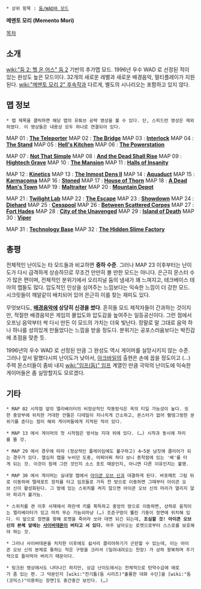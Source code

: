  * 상위 항목 : [[둠/WAD와 모드]]

'''메멘토 모리 (Memento Mori)'''

[[목차]]

== 소개 ==

[[wiki:"둠 2: 헬 온 어스" 둠 2]] 기반의 추가맵 모드. 1996년 우수 WAD 로 선정된 적이 있는 완성도 높은 모드이다. 32개의 새로운 레벨과 새로운 배경음악, 멀티플레이가 지원된다. [[wiki:"메멘토 모리 2" 후속작]]과 다르게, 별도의 시나리오는 포함하고 있지 않다.

== 맵 정보 ==

 * 맵 제목을 클릭하면 해당 맵의 유튜브 공략 영상을 볼 수 있다. 단, 스피드런 영상은 제외하였다. 이 영상들은 내용상 모두 하나로 연결되어 있다.

MAP 01 : '''[http://youtu.be/VYtSR3V4qAQ/ The Teleporter]'''
MAP 02 : '''[http://youtu.be/AXJhlsV1-nI/ The Bridge]'''
MAP 03 : '''[http://youtu.be/3aEw2Rzi6Mo/ Interlock]'''
MAP 04 : '''[http://youtu.be/tPiG98usc4k/ The Stand]'''
MAP 05 : '''[http://youtu.be/NRGdOsrnSRY/ Hell's Kitchen]'''
MAP 06 : '''[http://youtu.be/Yl3ZlzcGxSM/ The Powerstation]'''

MAP 07 : '''[http://youtu.be/RPz-zQa37S4/ Not That Simple]'''
MAP 08 : '''[http://youtu.be/ShKx9lydmx8/ And the Dead Shall Rise]'''
MAP 09 : '''[http://youtu.be/3NqaqCvpGec/ Hightech Grave]'''
MAP 10 : '''[http://youtu.be/xJ4ex4UMVHk/ The Mansion]'''
MAP 11 : '''[http://youtu.be/EaZi1NqTcVw/ Halls of Insanity]'''

MAP 12 : '''[http://youtu.be/pZKFXq0QaYQ/ Kinetics]'''
MAP 13 : '''[http://youtu.be/ihfOcqYekFs/ The Inmost Dens II]'''
MAP 14 : '''[http://youtu.be/Xb1EB1IoMBM/ Aquaduct]'''
MAP 15 : '''[http://youtu.be/OUiFQN9RSAQ/ Karmacoma]'''
MAP 16 : '''[http://youtu.be/9Em-Bk-SEzM/ Stoned]'''
MAP 17 : '''[http://youtu.be/0eNvjuzsCMA/ House of Thorn]'''
MAP 18 : '''[http://youtu.be/KKTx44XbfFk/ A Dead Man's Town]'''
MAP 19 : '''[http://youtu.be/dbCYZH6WMs8/ Maltraiter]'''
MAP 20 : '''[http://youtu.be/Q63JoyJI7uM/ Mountain Depot]'''

MAP 21 : '''[http://youtu.be/CmjCAaXr56M/ Twilight Lab]'''
MAP 22 : '''[http://youtu.be/NS-tC6e2cjQ/ The Escape]'''
MAP 23 : '''[http://youtu.be/LSHBvKKZmu0/ Showdown]'''
MAP 24 : '''[http://youtu.be/76z_sN8xyao/ Diehard]'''
MAP 25 : '''[http://youtu.be/9nya0M9v9us/ Cesspool]'''
MAP 26 : '''[http://youtu.be/cx5PFxW22DA/ Between Scattered Corpes]'''
MAP 27 : '''[http://youtu.be/msGfaxU8Aq4/ Fort Hades]'''
MAP 28 : '''[http://youtu.be/3XTYvWR3Qto/ City of the Unavenged]'''
MAP 29 : '''[http://youtu.be/qtVWjiouywA/ Island of Death]'''
MAP 30 : '''[http://youtu.be/X-w6rJr1txg/ Viper]'''

MAP 31 : '''[http://youtu.be/aScTpRrX3OM/ Technology Base]'''
MAP 32 : '''[http://youtu.be/Oly8NyOu4vo/ The Hidden Slime Factory]'''

== 총평 ==

전체적인 난이도는 타 모드들과 비교하면 '''중하 수준'''. 그러나 MAP 23 이후부터는 난이도가 다시 급격하게 상승하므로 무조건 만만히 볼 만한 모드는 아니다. 은근히 몬스터 수가 많은 편이며, 전체적인 분위기에서 오리지널 둠의 냄새가 꽤 느껴지고, 테크베이스 테마의 맵들도 많다. 압도적인 인상을 심어주는 느낌보다는 익숙한 느낌이 더 강한 모드. 시크릿들이 깨알같이 배치되어 있어 은근히 이를 찾는 재미도 있다.

무엇보다도, '''[[배경음악]]에 상당히 신경을 썼다'''. 흔히들 모드 제작자들이 간과하는 것이지만, 적절한 배경음악은 게임의 몰입도와 압도감을 높여주는 일등공신이다. 그런 점에서 오프닝 음악부터 싹 다시 만든 이 모드의 가치는 더욱 빛난다. 정말로 말 그대로 음악 하나 하나를 성의있게 만들었다는 느낌을 받을 정도다. 분위기는 공포스러움보다는 박진감에 초점을 맞춘 듯.

1996년의 우수 WAD 로 선정된 만큼 그 완성도 역시 게이머를 실망시키지 않는 수준. 그러나 앞서 말했다시피 난이도가 낮아서, [[아크바일]]의 출현은 손에 꼽을 정도이고 (…) 주력 몬스터들이 좀비 내지 [[wiki:"임프(둠)" 임프]] 계열인 만큼 극악의 난이도에 익숙한 게이머들은 좀 실망할지도 모르겠다.

== 기타 ==

 * MAP 02 시작점 앞의 엘리베이터의 비정상적인 작동방식은 옥의 티일 가능성이 높다. 또한 중앙부에 위치한 거대한 안뜰은 디테일이 지나치게 간소하고, 몬스터가 없어 휑뎅그렁한 분위기를 준다는 점이 해외 게이머들에게 지적된 적이 있다.

 * MAP 13 에서 게이머의 첫 시작점은 방사능 지대 위에 있다. (…) 시작과 동시에 자리를 뜰 것.

 * MAP 29 에서 경우에 따라 (정상적인 플레이임에도 불구하고) 4~5분 남짓에 클리어가 되는 경우가 있다. 열심히 맵을 누비던 도중, 어찌어찌 하다 보니 종착점에 있는 '배'를 타게 되는 것. 이것이 원래 그런 것인지 소스 포트 때문인지, 아니면 다른 이유인지는 불명.

 * MAP 30 에서 게이머는 실내형 맵에서 [[아이콘 오브 신]]과 대결하게 된다. 바포메트 그림 뒤로 이동하여 텔레포트 장치를 타고 임프들로 가득 찬 방으로 이동하면 그때부터 아이콘 오브 신이 활성화된다. 그 방에 있는 스위치를 켜지 않으면 아이콘 오브 신의 머리가 열리지 않아 파괴가 불가능.

 * 스위치를 켠 이후 서재에서 파란색 키를 획득하고 중앙의 방으로 이동하면, 상하로 움직이는 엘리베이터가 있고 마치 무슨 가늠쇠마냥 (…) 조준구멍이 뚫린 기둥이 정면에 위치해 있다. 이 앞으로 정면을 향해 로켓을 죽어라 쏘아 대면 되긴 되는데, '''조심할 것! 아이콘 오브 신의 본체 앞에는 [[사이버데몬]]이 버티고 서 있다.''' 마주 날아오는 로켓으로부터 스스로를 보호해야 하는 것.

 * 그러나 사이버데몬을 처치한 이후에도 쉽사리 클리어하기가 곤란할 수 있는데, 이는 아이콘 오브 신의 본체로 통하는 작은 구멍을 크러셔 (밀려내려오는 천장) 가 상하 왕복하며 주기적으로 틀어막아 버리기 때문이다.

 * 링크된 영상에서도 나타나긴 하지만, 상급 난이도에서는 전체적으로 탄약수급에 애로가 좀 있는 편. 그 덕분인지 [wiki:"전기톱(둠 시리즈)"훌륭한 대화 수단]을 [wiki:"둠(코믹스)"이용하는 장면]도 중간중간 보인다. (…)
